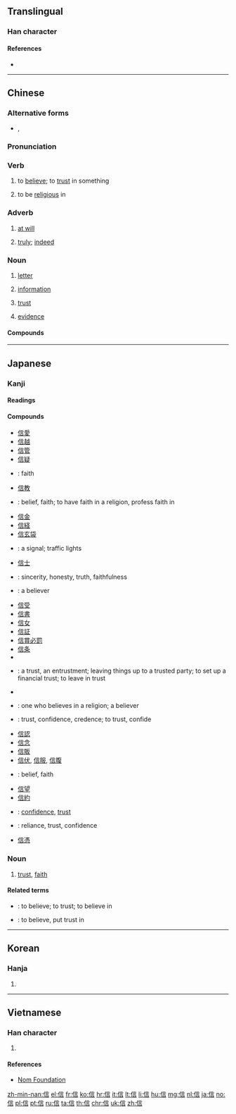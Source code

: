 {{also|伩}}
==Translingual==
{{stroke order|type=animate}}

===Han character===
{{Han char|rn=9|rad=人|as=07|sn=9|four=20261|canj=OYMR|ids=⿰亻言}}

====References====
* {{Han ref|kx=0105.250|dkj=00707|dj=0224.020|hdz=10165.010|uh=4FE1|ud=20449|bh=AB48|bd=43848}}

----

==Chinese==
{{zh-forms}}

===Alternative forms===
* {{zh-l|伩}}, {{zh-l|㐰}}

===Pronunciation===
{{zh-pron
|m=xìn|ma=y
|c=seon3
|h=pfs=sin
|mn=sìn
|cat=n,v
}}

===Verb===
{{zh-verb}}

# to [[believe]]; to [[trust]] in something
#: {{zh-x|這 人 來，為 要 作 見證，叫 眾人 因 他 可以 信。|The same came for a witness, to bear witness of the Light, that all men through him might '''believe'''.|ref=[http://wordproject.org/multi/bi_en_cn_py.htm John 1.7]}}
#: {{zh-x|我 才 不 信 呢。|I don't believe it/you.}}
# to be [[religious]] in
#: {{zh-x|我 父親 '''信''' 佛教。|My father is a [[Buddhist]]. (''lit.'' My father '''believes in''' Buddhism.)}}

===Adverb===
{{zh-adv}}

# [[at will]]
#: {{zh-x|信口.雌黃|to make irresponsible remarks (''lit.'' to correct someone with '''at will''')}}
# {{senseid|zh|truly}} [[truly]]; [[indeed]]

===Noun===
{{zh-noun|mw=封}}

# [[letter]] {{gloss|written communication}}
#: {{zh-x|一 封 信|a letter}}
# [[information]]
#: {{zh-x|信息|news, message}}
# [[trust]]
#: {{zh-x|信任|trust}}
# [[evidence]]
#: {{zh-x|信物|token, keepsake}}

====Compounds====
{{der3
|{{zh-l|信筆}}
|{{zh-l|信筆塗鴉}}
|{{zh-l|信標燈}}
|{{zh-l|信貸}}
|{{zh-l|信風}}
|{{zh-l|信封}}
|{{zh-l|信奉}}
|{{zh-l|信服}}
|{{zh-l|信管}}
|{{zh-l|信號}}
|{{zh-l|信號燈}}
|{{zh-l|信匯}}
|{{zh-l|信教}}
|{{zh-l|信口開河}}
|{{zh-l|信口開合}}
|{{zh-l|信賴}}
|{{zh-l|信馬由韁}}
|{{zh-l|信念}}
|{{zh-l|信鳥}}
|{{zh-l|信任}}
|{{zh-l|信賞必罰}}
|{{zh-l|信實}}
|{{zh-l|信史}}
|{{zh-l|信使}}
|{{zh-l|信手}}
|{{zh-l|信手兒}}
|{{zh-l|信手拈來}}
|{{zh-l|信守}}
|{{zh-l|信天翁}}
|{{zh-l|信條}}
|{{zh-l|信託}}
|{{zh-l|信物}}
|{{zh-l|信息}}
|{{zh-l|信心}}
|{{zh-l|信仰}}
|{{zh-l|信以為真}}
|{{zh-l|信義}}
|{{zh-l|信用}}
|{{zh-l|信譽}}
|{{zh-l|信子}}
|{{zh-l|信札}}
|{{zh-l|信紙}}
|{{zh-l|信徒}}
}}

----

==Japanese==

===Kanji===
{{ja-kanji|grade=4|rs=人07}}

====Readings====
{{ja-readings
|goon=[[しん]] (shin)
|kanon=[[しん]] (shin)
|kun=[[まこと]] (makoto) {{non-joyo-reading}}
|nanori=[[のぶ]] (nobu)
}}

====Compounds====
{{der-top|Compounds}}
* [[信愛]]
* [[信越]]
* [[信管]]
* [[信疑]]
* {{ja-r|信義|しんぎ}}: faith
* [[信教]]
* {{ja-r|信仰|しんこう}}: belief, faith; to have faith in a religion, profess faith in
* [[信金]]
* [[信経]]
* [[信玄袋]]
* {{ja-r|信号|しんごう}}: a signal; traffic lights
* [[信士]]
* {{ja-r|信実|しんじつ}}: sincerity, honesty, truth, faithfulness
* {{ja-r|信者|しんじゃ}}: a believer
* [[信受]]
* [[信書]]
* [[信女]]
* [[信証]]
* [[信賞必罰]]
* [[信条]]
* {{ja-r|信心|しんじん}}
* {{ja-r|信託|しんたく}}: a trust, an entrustment; leaving things up to a trusted party; to set up a financial trust; to leave in trust
* {{ja-r|信天翁|しんてんおう}}
* {{ja-r|信徒|しんと}}: one who believes in a religion; a believer
* {{ja-r|信任|しんにん}}: trust, confidence, credence; to trust, confide
* [[信認]]
* [[信念]]
* [[信販]]
* [[信伏]], [[信服]], [[信腹]]
* {{ja-r|信奉|しんぽう}}: belief, faith
* [[信望]]
* [[信約]]
* {{ja-r|信用|しんよう}}: [[confidence]], [[trust]]
* {{ja-r|信頼|しんらい}}: reliance, trust, confidence
* [[信憑]]
{{der-bottom}}

===Noun===
{{ja-noun|しん}}

# [[trust]], [[faith]]
#: {{ja-usex|'''信'''を置く、'''信'''を取る|'''しん''' を おく、 '''しん''' を とる|to put one's '''trust''' (in something), to gain someone's '''trust'''}}

====Related terms====
{{rel-top}}
* {{ja-r|信じる|しんじる}}: to believe; to trust; to believe in
* {{ja-r|信ずる|しんずる}}: to believe, put trust in
{{rel-bottom}}

----

==Korean==

===Hanja===
{{ko-hanja|hangeul=신|eumhun=믿을|rv=sin|mr=sin}}

# {{defn|lang=ko|sort=人07}}

----

==Vietnamese==

===Han character===
{{vi-hantu|[[tín]], [[tin]]|rs=人07}}

# {{defn|lang=vi|sort=人07}}

====References====
* [http://nomfoundation.org/common/nom_details.php?codepoint=4fe1 Nom Foundation]

[[zh-min-nan:信]]
[[el:信]]
[[fr:信]]
[[ko:信]]
[[hr:信]]
[[it:信]]
[[lt:信]]
[[li:信]]
[[hu:信]]
[[mg:信]]
[[nl:信]]
[[ja:信]]
[[no:信]]
[[pl:信]]
[[pt:信]]
[[ru:信]]
[[ta:信]]
[[th:信]]
[[chr:信]]
[[uk:信]]
[[zh:信]]